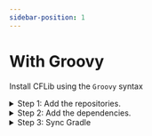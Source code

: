 ```yaml
---
sidebar-position: 1
---
```



# With Groovy

Install CFLib using the `Groovy` syntax

<details>
<summary>Step 1: Add the repositories.</summary>

In your root `build.gradle` file (`your-project/build.gradle`), find the `allprojects/repositories` block. It should look like this:

```groovy
allprojects {
    repositories {
        mavenCentral()
        google()
        jcenter()
    }
}
```

Add these lines to the end of the block:

```groovy
maven { url = 'https://jitpack.io/' }
maven { url = 'https://maven.brott.dev' }
```

It should now look like this:

```groovy
allprojects {
    repositories {
        mavenCentral()
        google()
        jcenter()

        maven { url = 'https://jitpack.io/' }
        maven { url = 'https://maven.brott.dev' }
    }
}
```
</details>

<details>
<summary>Step 2: Add the dependencies.</summary>

In your `build.dependencies.gradle` file, find the `dependencies` block. It should look similar to this:

```groovy
dependencies {
    implementation 'org.firstinspires.ftc:Inspection:7.2.0'
    implementation 'org.firstinspires.ftc:Blocks:7.2.0'
    implementation 'org.firstinspires.ftc:Tfod:7.2.0'
    implementation 'org.firstinspires.ftc:RobotCore:7.2.0'
    implementation 'org.firstinspires.ftc:RobotServer:7.2.0'
    implementation 'org.firstinspires.ftc:OnBotJava:7.2.0'
    implementation 'org.firstinspires.ftc:Hardware:7.2.0'
    implementation 'org.firstinspires.ftc:FtcCommon:7.2.0'
    implementation 'org.tensorflow:tensorflow-lite-task-vision:0.2.0'
    implementation 'androidx.appcompat:appcompat:1.2.0'
    implementation 'org.firstinspires.ftc:gameAssets-FreightFrenzy:1.0.0'
}
```

:::caution

Make sure you are in the *root* `build.dependencies.gradle` file, not a different one.

:::

Add this line to the end of the block

```groovy
implementation 'com.acmerobotics.dashboard:dashboard:0.4.4'
```

So that it looks like this

```groovy
dependencies {
    implementation 'org.firstinspires.ftc:Inspection:7.2.0'
    implementation 'org.firstinspires.ftc:Blocks:7.2.0'
    implementation 'org.firstinspires.ftc:Tfod:7.2.0'
    implementation 'org.firstinspires.ftc:RobotCore:7.2.0'
    implementation 'org.firstinspires.ftc:RobotServer:7.2.0'
    implementation 'org.firstinspires.ftc:OnBotJava:7.2.0'
    implementation 'org.firstinspires.ftc:Hardware:7.2.0'
    implementation 'org.firstinspires.ftc:FtcCommon:7.2.0'
    implementation 'org.tensorflow:tensorflow-lite-task-vision:0.2.0'
    implementation 'androidx.appcompat:appcompat:1.2.0'
    implementation 'org.firstinspires.ftc:gameAssets-FreightFrenzy:1.0.0'

    implementation 'com.acmerobotics.dashboard:dashboard:0.4.4'
}
```

In your `TeamCode/build.gradle` file, find the `dependencies` block. It should look something like this:

:::caution

Make sure you are in the *project* `build.gradle`, not the root `build.gradle`

:::

```groovy
dependencies {
    implementation project(':FtcRobotController')
    annotationProcessor files('lib/OpModeAnnotationProcessor.jar')
}
```

Add these lines at the end of the block

```groovy
implementation "com.github.AtomicRobotics3805:CFLib:0.1.0"
implementation 'org.apache.commons:commons-math3:3.6.1'
implementation 'com.acmerobotics.roadrunner:core:0.5.5'
```

So it looks like this

```groovy
dependencies {
    implementation project(':FtcRobotController')
    annotationProcessor files('lib/OpModeAnnotationProcessor.jar')

    implementation "com.github.AtomicRobotics3805:CFLib:0.1.0"
    implementation 'org.apache.commons:commons-math3:3.6.1'
    implementation 'com.acmerobotics.roadrunner:core:0.5.5'
}
```

</details>

<details>
<summary>Step 3: Sync Gradle</summary>

<Tabs>
  <TabItem value="android-studio" label="With Android Studio" default>

  In the top right corner, press the `Sync Project with Gradle Files` button.

  ![Sync Gradle Android Studio Button](https://github.com/AtomicRobotics3805/CFLib/blob/main/Documentation/ANDROID_STUDIO_sync-gradle.png?raw=true)

  </TabItem>
  <TabItem value="intellij-idea" label="With Intellij IDEA">

  On the upper right toolbar, there should be a `Gradle` tab.

  ![Open Gradle Tab](https://github.com/AtomicRobotics3805/CFLib/blob/main/Documentation/IDEA_gradle-tab.png?raw=true)

  Then click the `Reload All Gradle Files` button.

  ![Reload All Gradle Files](https://github.com/AtomicRobotics3805/CFLib/blob/main/Documentation/IDEA_sync-gradle.png?raw=true)

  </TabItem>
</Tabs>
</details>